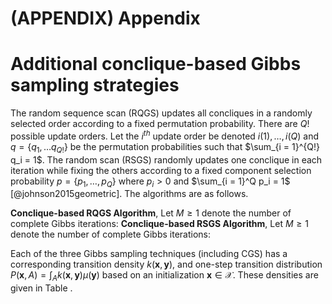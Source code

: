 \clearpage 

# (APPENDIX) Appendix {-}

# Additional conclique-based Gibbs sampling strategies {#appendix-samplers}

The random sequence scan (RQGS) updates all concliques in a randomly selected order according to a fixed permutation probability. There are $Q!$ possible update orders. Let the $i^{th}$ update order be denoted $i(1), \dots, i(Q)$ and $q = \{q_1, \dots q_{Q!}\}$ be the permutation probabilities such that $\sum_{i = 1}^{Q!} q_i = 1$. The random scan (RSGS) randomly updates one conclique in each iteration while fixing the others according to a fixed component selection probability $p = \{p_1, \dots, p_Q\}$ where $p_i > 0$ and $\sum_{i = 1}^Q p_i = 1$ [@johnson2015geometric]. The algorithms are as follows.

**Conclique-based RQGS Algorithm**, Let $M \geq 1$ denote the number of complete Gibbs iterations:
\begin{enumerate}
\item Split locations into $Q \geq 2$ disjoint concliques, $\mathcal{C}_1,\ldots,\mathcal{C}_Q$.
\item Initialize the values of $\{Y^{(0)}(\boldsymbol s): \boldsymbol s \in \{\mathcal{C}_1, \dots, \mathcal{C}_Q\}\}$.
\item Draw a permutation of indices $\alpha$ according to the fixed permutation probabilities, $q = \{q_1, \dots q_{Q!}\}$.
\item For iteration $i = 1, \dots, M$,
  \begin{enumerate}
   \item Considering all locations $\boldsymbol s_j \in \mathcal{C}_{\alpha(1)}$, sample $\{Y^{(i)}(\boldsymbol s_j) :  \boldsymbol s_j \in \mathcal{C}_1 \}$ by independently drawing $Y^{(i)}(\boldsymbol s_j) \sim f_j(\cdot|\{Y^{(i-1)}(\boldsymbol s), \boldsymbol s \in \mathcal{N}_j\})$ from conditionals in (\ref{eqn:1}).
    \item Set $\ell =2$. Considering all locations $\boldsymbol s_j \in \mathcal{C}_\ell$, sample $\{Y^{(i)}(\boldsymbol s_j): \boldsymbol s_j \in \mathcal{C}_\ell\}$ by independently drawing $Y^{(i)}(\boldsymbol s_j) \sim f_j(\cdot|\boldsymbol y_{\alpha(\ell)}^{(i)}(\mathcal{N}_j))$ with conditioning observations $\boldsymbol y_{\alpha(\ell)}^{(i)}(\mathcal{N}_j) \equiv
\cup_{k=1}^{{\alpha(\ell)}-1} \{ Y^{(i)}(\boldsymbol s):\boldsymbol s \in \mathcal{N}_j \cap \mathcal{C}_k\} \bigcup \cup_{k={\alpha(\ell)}+1}^{Q} \{ Y^{(i-1)}(\boldsymbol s):\boldsymbol s \in \mathcal{N}_j \cap \mathcal{C}_k \}$, where the second set union is defined as empty if $\alpha(\ell)=Q$.  
    \item For $Q>2$, repeat step 2 for each $\ell=3,\ldots,Q$.
  \end{enumerate}
\end{enumerate}

**Conclique-based RSGS Algorithm**, Let $M \geq 1$ denote the number of complete Gibbs iterations:
\begin{enumerate}
\item Split locations into $Q \geq 2$ disjoint concliques, $\mathcal{C}_1,\ldots,\mathcal{C}_Q$.
\item Initialize the values of $\{Y^{(0)}(\boldsymbol s): \boldsymbol s \in \{\mathcal{C}_1, \dots, \mathcal{C}_Q\}\}$.
\item Draw an index $h$ according to the fixed component selection probability $p = \{p_1, \dots, p_Q\}$.
\item For iteration $i = 1, \dots, M$,
  \begin{enumerate}
   \item Considering all locations $\boldsymbol s_j \in \mathcal{C}_{h}$, sample $\{Y^{(i)}(\boldsymbol s_j) :  \boldsymbol s_j \in \mathcal{C}_h \}$ by independently drawing $Y^{(i)}(\boldsymbol s_j) \sim f_j(\cdot|\{Y^{(i-1)}(\boldsymbol s), \boldsymbol s \in \mathcal{N}_j\})$ from conditionals in (\ref{eqn:1}).
    \item For each $\boldsymbol s \in \mathcal{C}_j$ where $j \not= h$, $Y^{(i)}(\boldsymbol s) = Y^{(i - 1)}(\boldsymbol s)$.
  \end{enumerate}
\end{enumerate}

Each of the three Gibbs sampling techniques (including CGS) has a corresponding transition density $k(\boldsymbol x, \boldsymbol y)$, and one-step transition distribution $P(\boldsymbol x, A) =\int_A k(\boldsymbol x, \boldsymbol y)\mu(\boldsymbol y)$ based on an initialization $\boldsymbol x \in \mathcal{X}$. These densities are given in Table \ref{tab:densities}.

\begin{table}[H]
\centering
\begin{tabular}{| l | l |}
\hline
Sampling Technique & Transition Density \\
\hline
CGS & $k_{CGS}(\boldsymbol x, \boldsymbol y) = f(\boldsymbol y_1|\boldsymbol x_2, \dots, \boldsymbol x_Q)f(\boldsymbol y_2 | \boldsymbol y_1, \boldsymbol x_3, \dots, \boldsymbol x_Q) \cdots f(\boldsymbol y_Q|\boldsymbol y_1, \dots, \boldsymbol y_{Q-1})$ \\
RQGS & $k_{RQGS}(\boldsymbol x, \boldsymbol y) = \sum\limits_{i = 1}^{Q!} q_i f(\boldsymbol y_{i(1)}|\boldsymbol x_{-i(1)})f(\boldsymbol y_{i(2)} | \boldsymbol y_{i(1)}, \boldsymbol x_{-(i(1), i(2))}) \cdots f(\boldsymbol y_{i(Q)}|\boldsymbol y_{-i(Q)})$ \\
RSGS & $k_{RSGS}(\boldsymbol x, \boldsymbol y) = \sum\limits_{i = 1}^Q p_i f(\boldsymbol y_i|\boldsymbol x_{-i}) \mathbb{I}(\boldsymbol x_{-i} = \boldsymbol y_{-i})$\\
\hline
\end{tabular}
\caption{The transition densities for each of the three Gibbs sampling techniques, CGS, RQGS, and RSGS, where $\mathbb{I}(\cdot)$ is the indicator function and $\boldsymbol x_{-i} = \{\boldsymbol x_j, j \not=i\}$.}
\label{tab:densities}
\end{table}